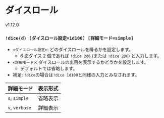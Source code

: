 
# ダイスロール

<VersionBadge>v1.12.0</VersionBadge>

### `!dice(d) [ダイスロール設定=1d100] [詳細モード=simple]`

- `<ダイスロール設定>`: どのダイスロールを降るかを設定します。
  - 6 面ダイス 2 個であれば `!dice 2d6` (または `!dice 2D6`) と入力します。
- `<詳細モード>`: ダイスロールの出目を表示するかどうかを設定します。
  - デフォルトでは省略します。
- 補足: `!dice`の場合は`!dice 1d100`と同様の入力とみなされます。

| 詳細モード     | 表示形式 |
| -------------- | -------- |
| `s`, `simple`  | 省略表示 |
| `v`, `verbose` | 詳細表示 |
